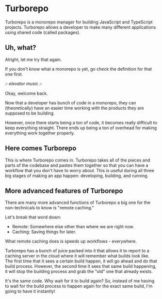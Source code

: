 
# Turborepo

Turborepo is a monorepo manager for building JavaScript and TypeScript projects. Turborepo allows a developer to make many different applications using shared code (called packages).

## Uh, what?

Alright, let me try that again.

If you don't know what a <KeyTermLink termUrl="monorepo">monorepo</KeyTermLink> is yet, go check the definition for that one first.

🎶 _elevator music_ 🎶

Okay, welcome back.

Now that a developer has bunch of code in a monorepo, they can (theoretically) have an easier time working with the products they are supposed to be building.

However, once there starts being a ton of code, it becomes really difficult to keep everything straight. There ends up being a ton of overhead for making everything work together properly.

## Here comes Turborepo

This is where Turborepo comes in. Turborepo takes all of the pieces and parts of the codebase and pastes them together so that you can have a workflow that you don't have to worry about. This is useful during all three big stages of making an app happen: developing, building, and running.

## More advanced features of Turborepo

There are many more advanced functions of Turborepo a big one for the non-technicals to know is "remote caching."

Let's break that word down:

- Remote: Somewhere else other than where we are right now.
- Caching: Saving things for later.

What remote caching does is speeds up workflows - everywhere.

Turborepo has a bunch of juice packed into it that allows it to report to a caching server in the cloud where it will remember what builds look like. The first time that it sees a certain build happen, it will go ahead and do that build process. However, the second time it sees that same build happening, it will stop the building process and grab the "old" one that already exists.

It's the same code. Why wait for it to build again? So, instead of me having to wait for the build process to happen again for the exact same build, I'm going to have it instantly!
